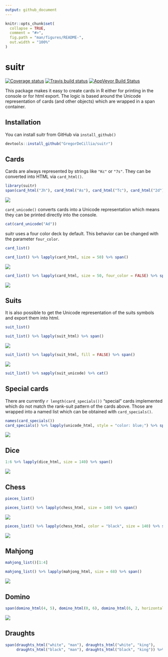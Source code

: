 ```yaml
---
output: github_document
---
```


<!-- README.md is generated from README.Rmd. Please edit that file -->

```r
knitr::opts_chunk$set(
  collapse = TRUE,
  comment = "#>",
  fig.path = "man/figures/README-",
  out.width = "100%"
)
```

# suitr <img src="man/figures/logo.png" align="right" alt=""/>

 [![Coverage status](https://codecov.io/gh/GregorDeCillia/suitr/branch/master/graph/badge.svg)](https://codecov.io/github/GregorDeCillia/suitr?branch=master)
 [![Travis build status](https://img.shields.io/travis/statistikat/persephone.svg?logo=travis)](https://travis-ci.org/GregorDeCillia/suitr)
 [![AppVeyor Build Status](https://ci.appveyor.com/api/projects/status/github/GregorDeCillia/suitr?branch=master&svg=true)](https://ci.appveyor.com/project/GregorDeCillia/suitr)
 
This package makes it easy to create cards in R either for printing in the console or for html export. The logic is based around the Unicode representation
of cards (and other objects) which are wrapped in a span container.

## Installation

You can install suitr from GitHub via `install_github()`

``` r
devtools::install_github("GregorDeCillia/suitr")
```

## Cards

Cards are always represented by strings like `"Kc"` or `"7s"`. They
can be converted into HTML via `card_html()`.

```r
library(suitr)
span(card_html("Jh"), card_html("As"), card_html("Tc"), card_html("2d"))
```

![](man/figures/README_figures/JhAsTc2d.png)

`card_unicode()` converts cards into a Unicode representation which means they can be printed directly into the console.

```r
cat(card_unicode("Ad"))
```

suitr uses a four color deck by default. This behavior can be changed with
the parameter `four_color`.

```r
card_list()
```

```r
card_list() %>% lapply(card_html, size = 50) %>% span()
```

![](man/figures/README_figures/deck_4c.png)

```r
card_list() %>% lapply(card_html, size = 50, four_color = FALSE) %>% span()
```

![](man/figures/README_figures/deck_2c.png)

## Suits

It is also possible to get the Unicode representation of the suits symbols
and export them into html.

```r
suit_list()
```

```r
suit_list() %>% lapply(suit_html) %>% span()
```

![](man/figures/README_figures/suits_filled.png)

```r
suit_list() %>% lapply(suit_html, fill = FALSE) %>% span()
```

![](man/figures/README_figures/suits_unfilled.png)

```r
suit_list() %>% sapply(suit_unicode) %>% cat()
```

## Special cards

There are currently `r length(card_specials())` "special" cards implemented which
do not match the rank-suit pattern of the cards above. Those are wrapped into 
a named list which can be obtained with `card_specials()`.

```r
names(card_specials())
card_specials() %>% lapply(unicode_html, style = "color: blue;") %>% span()
```

![](man/figures/README_figures/cards_special.png)

## Dice

```r
1:6 %>% lapply(dice_html, size = 140) %>% span()
```

![](man/figures/README_figures/dice.png)

## Chess

```r
pieces_list()
```

```r
pieces_list() %>% lapply(chess_html, size = 140) %>% span()
```

![](man/figures/README_figures/pieces_white.png)


```r
pieces_list() %>% lapply(chess_html, color = "black", size = 140) %>% span()
```

![](man/figures/README_figures/pieces_black.png)

## Mahjong

```r
mahjong_list()[1:4]
```

```r
mahjong_list() %>% lapply(mahjong_html, size = 68) %>% span()
```

![](man/figures/README_figures/mahjong.png)

## Domino

```r
span(domino_html(4, 5), domino_html(0, 6), domino_html(6, 2, horizontal = FALSE))
```

![](man/figures/README_figures/domino.png)

## Draughts

```r
span(draughts_html("white", "man"), draughts_html("white", "king"),
     draughts_html("black", "man"), draughts_html("black", "king")) %>% browsable()
```

